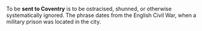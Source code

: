 To be '''sent to Coventry''' is to be ostracised, shunned, or otherwise systematically ignored. The phrase dates from the English Civil War, when a military prison was located in the city.
{{stub}}